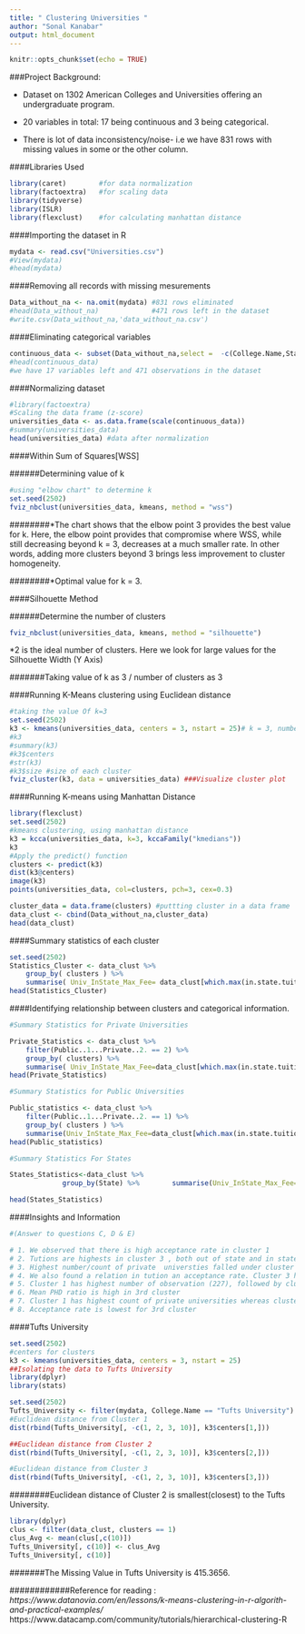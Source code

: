 ---
title: " Clustering Universities "
author: "Sonal Kanabar"
output: html_document
---

```{r setup, include=FALSE}
knitr::opts_chunk$set(echo = TRUE)
```

###Project Background:


* Dataset on 1302 American Colleges and Universities offering an undergraduate program.


* 20 variables in total: 17 being continuous and 3 being categorical.


* There is lot of data inconsistency/noise- i.e we have 831 rows with missing values in some or the other column.


####Libraries Used
```{r}
library(caret)        #for data normalization
library(factoextra)   #for scaling data
library(tidyverse)
library(ISLR)
library(flexclust)    #for calculating manhattan distance

```

####Importing the dataset in R
```{r}
mydata <- read.csv("Universities.csv")
#View(mydata)
#head(mydata)
```

####Removing all records with missing mesurements
```{r}
Data_without_na <- na.omit(mydata) #831 rows eliminated
#head(Data_without_na)             #471 rows left in the dataset
#write.csv(Data_without_na,'data_without_na.csv')
```

####Eliminating categorical variables 
```{r}
continuous_data <- subset(Data_without_na,select =  -c(College.Name,State,Public..1...Private..2.))
#head(continuous_data)
#we have 17 variables left and 471 observations in the dataset 
```

####Normalizing dataset
```{r}
#library(factoextra)
#Scaling the data frame (z-score) 
universities_data <- as.data.frame(scale(continuous_data)) 
#summary(universities_data)
head(universities_data) #data after normalization
```

####Within Sum of Squares[WSS]

######Determining value of k

```{r}
#using "elbow chart" to determine k
set.seed(2502)
fviz_nbclust(universities_data, kmeans, method = "wss")
```


########*The chart shows that the elbow point 3 provides the best value for k. Here, the elbow point provides that compromise where WSS, while still decreasing beyond k = 3, decreases at a much smaller rate. In other words, adding more clusters beyond 3 brings less improvement to cluster homogeneity.

########*Optimal value for k = 3.

####Silhouette Method

######Determine the number of clusters
```{r}
fviz_nbclust(universities_data, kmeans, method = "silhouette")

```

######## *2 is the ideal number of clusters. Here we look for large values for the Silhouette Width (Y Axis)


#######Taking value of k as 3 / number of clusters as 3    

####Running K-Means clustering using Euclidean distance
```{r}
#taking the value Of k=3 
set.seed(2502)
k3 <- kmeans(universities_data, centers = 3, nstart = 25)# k = 3, number of restarts = 25
#k3
#summary(k3) 
#k3$centers
#str(k3)
#k3$size #size of each cluster
fviz_cluster(k3, data = universities_data) ###Visualize cluster plot

```

####Running K-means using Manhattan Distance
```{r}
library(flexclust)
set.seed(2502)
#kmeans clustering, using manhattan distance
k3 = kcca(universities_data, k=3, kccaFamily("kmedians"))
k3
#Apply the predict() function
clusters <- predict(k3)
dist(k3@centers)
image(k3)
points(universities_data, col=clusters, pch=3, cex=0.3)

cluster_data = data.frame(clusters) #puttting cluster in a data frame
data_clust <- cbind(Data_without_na,cluster_data)
head(data_clust)
```

####Summary statistics of each cluster
```{r}
set.seed(2502)
Statistics_Cluster <- data_clust %>% 
    group_by( clusters ) %>%
    summarise( Univ_InState_Max_Fee= data_clust[which.max(in.state.tuition),1],Univ_OutState_Max_Fee=data_clust[which.max(out.of.state.tuition),1],low_accept_rate=data_clust[which.min(X..appl..accepted),1],Acceptance_rate = sum(X..appl..accepted)/ sum(X..appli..rec.d), Avg_out_state_tuition=mean(out.of.state.tuition), Avg_int_state_tuition=mean(in.state.tuition), mean_PHD_fac=mean(X..fac..w.PHD), mean_stud_fac_ratio=mean(stud..fac..ratio), mean_grad_rate=mean(Graduation.rate), priv_count = sum(Public..1...Private..2. == 2), pub_count = sum(Public..1...Private..2. == 1))
head(Statistics_Cluster)
```


####Identifying relationship between clusters and categorical information.
```{r}
#Summary Statistics for Private Universities

Private_Statistics <- data_clust %>% 
    filter(Public..1...Private..2. == 2) %>%
    group_by( clusters) %>%
    summarise( Univ_InState_Max_Fee=data_clust[which.max(in.state.tuition),1],Univ_OutState_Max_Fee=data_clust[which.max(out.of.state.tuition),1],low_accept_rate=data_clust[which.min(X..appl..accepted),1],Acceptance_rate = sum(X..appl..accepted)/ sum(X..appli..rec.d), Avg_out_state_tuition=mean(out.of.state.tuition), Avg_int_state_tuition=mean(in.state.tuition), mean_PHD_fac=mean(X..fac..w.PHD), mean_stud_fac_ratio=mean(stud..fac..ratio), mean_grad_rate=mean(Graduation.rate))
head(Private_Statistics)
```


```{r}
#Summary Statistics for Public Universities

Public_statistics <- data_clust %>% 
    filter(Public..1...Private..2. == 1) %>%
    group_by( clusters ) %>%
    summarise(Univ_InState_Max_Fee=data_clust[which.max(in.state.tuition),1],Univ_OutState_Max_Fee=data_clust[which.max(out.of.state.tuition),1],low_accept_rate=data_clust[which.min(X..appl..accepted),1], Acceptance_rate = sum(X..appl..accepted)/ sum(X..appli..rec.d), Avg_out_state_tuition=mean(out.of.state.tuition), Avg_int_state_tuition=mean(in.state.tuition), mean_PHD_fac=mean(X..fac..w.PHD), mean_stud_fac_ratio=mean(stud..fac..ratio), mean_grad_rate=mean(Graduation.rate))
head(Public_statistics)
```

```{r}
#Summary Statistics For States

States_Statistics<-data_clust %>% 
             group_by(State) %>%        summarise(Univ_InState_Max_Fee=data_clust[which.max(in.state.tuition),1],Univ_OutState_Max_Fee=data_clust[which.max(out.of.state.tuition),1],low_accept_rate=data_clust[which.min(X..appl..accepted),1],Acceptance_rate = sum(X..appl..accepted)/ sum(X..appli..rec.d), Avg_out_state_tuition=mean(out.of.state.tuition), Avg_int_state_tuition=mean(in.state.tuition), mean_PHD_fac=mean(X..fac..w.PHD), mean_stud_fac_ratio=mean(stud..fac..ratio), mean_grad_rate=mean(Graduation.rate), priv_count = sum(Public..1...Private..2. == 2), pub_count = sum(Public..1...Private..2. == 1))

head(States_Statistics)

```
####Insights and Information
```{r}
#(Answer to questions C, D & E)

# 1. We observed that there is high acceptance rate in cluster 1
# 2. Tutions are highests in cluster 3 , both out of state and in state and the pattern is same for both the categorical data i.e for private as well as public universities
# 3. Highest number/count of private  universties falled under cluster 1
# 4. We also found a relation in tution an acceptance rate. Cluster 3 had high tution   rate in all the clusters and maybe that's the reason it had low acceptance rate out     of all the three clusters 
# 5. Cluster 1 has highest number of observation (227), followed by cluster 3 (140) and then cluster 2 (104)
# 6. Mean PHD ratio is high in 3rd cluster
# 7. Cluster 1 has highest count of private universities whereas cluster 2 has highest  count of public universities
# 8. Acceptance rate is lowest for 3rd cluster

```

####Tufts University
```{r}
set.seed(2502)
#centers for clusters
k3 <- kmeans(universities_data, centers = 3, nstart = 25)
##Isolating the data to Tufts University
library(dplyr)
library(stats)

set.seed(2502)
Tufts_University <- filter(mydata, College.Name == "Tufts University")
#Euclidean distance from Cluster 1
dist(rbind(Tufts_University[, -c(1, 2, 3, 10)], k3$centers[1,]))
```
```{r}
##Euclidean distance from Cluster 2
dist(rbind(Tufts_University[, -c(1, 2, 3, 10)], k3$centers[2,]))
```
```{r}
#Euclidean distance from Cluster 3
dist(rbind(Tufts_University[, -c(1, 2, 3, 10)], k3$centers[3,]))
```

########Euclidean distance of Cluster 2 is smallest(closest) to the Tufts University.

```{r}
library(dplyr)
clus <- filter(data_clust, clusters == 1)
clus_Avg <- mean(clus[,c(10)])
Tufts_University[, c(10)] <- clus_Avg
Tufts_University[, c(10)]
```

#######The Missing Value in Tufts University is 415.3656.





































############Reference for reading : 
*https://www.datanovia.com/en/lessons/k-means-clustering-in-r-algorith-and-practical-examples/
*https://www.datacamp.com/community/tutorials/hierarchical-clustering-R
